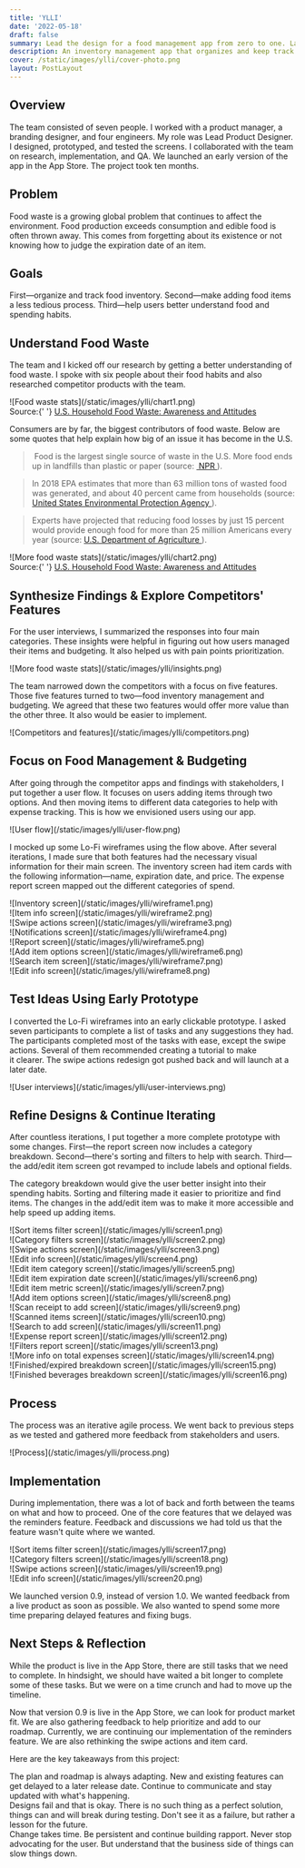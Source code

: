 ```yaml
---
title: 'YLLI'
date: '2022-05-18'
draft: false
summary: Lead the design for a food management app from zero to one. Launched beta version in the App Store.
description: An inventory management app that organizes and keep track of food items.
cover: /static/images/ylli/cover-photo.png
layout: PostLayout
---
```


<TOCInline toc={props.toc} asDisclosure />

## Overview

The team consisted of seven people. I worked with a product manager, a branding designer, and four engineers. My role was Lead Product Designer. I designed, prototyped, and tested the screens. I collaborated with the team on research, implementation, and QA. We launched an early version of the app in the App Store. The project took ten months.

## Problem

Food waste is a growing global problem that continues to affect the environment. Food production exceeds consumption and edible food is often thrown away. This comes from forgetting about its existence or not knowing how to judge the expiration date of an item.

## Goals

First—organize and track food inventory. Second—make adding food items a less tedious process. Third—help users better understand food and spending habits.

## Understand Food Waste

The team and I kicked off our research by getting a better understanding of food waste. I spoke with six people about their food habits and also researched competitor products with the team.

<div className="py-8">
![Food waste stats](/static/images/ylli/chart1.png)
  <div className="text-xs text-center">
    Source:{' '}
    <a href="https://essayzilla.org/wp-content/uploads/2020/12/20190403031440household_food_waste__3_.pdf#page=4">U.S. Household Food Waste: Awareness and Attitudes</a>
  </div>
</div>

Consumers are by far, the biggest contributors of food waste. Below are some quotes that help explain how big of an issue it has become in the U.S.

> ​​​​​ ​Food is the largest single source of waste in the U.S. More food ends up in landfills than plastic or paper (source: <a href="https://www.npr.org/sections/thesalt/2014/11/17/364172105/to-end-food-waste-change-needs-to-begin-at-home"> NPR </a>).

> In 2018 EPA estimates that more than 63 million tons of wasted food was generated, and about 40 percent came from households (source: <a href="https://www.epa.gov/sustainable-management-food/food-too-good-waste-implementation-guide-and-toolkit#whyis"> United States Environmental Protection Agency </a>).

> Experts have projected that reducing food losses by just 15 percent would provide enough food for more than 25 million Americans every year (source: <a href="https://www.usda.gov/media/press-releases/2015/09/16/usda-and-epa-join-private-sector-charitable-organizations-set"> U.S. Department of Agriculture </a>).

<div className="py-8">
![More food waste stats](/static/images/ylli/chart2.png)
  <div className="text-xs text-center">
    Source:{' '} <a href="https://www.nrdc.org/sites/default/files/wasted-2017-report.pdf#page=10">U.S. Household Food Waste: Awareness and Attitudes</a>
  </div>
</div>

## Synthesize Findings & Explore Competitors' Features

For the user interviews, I summarized the responses into four main categories. These insights were helpful in figuring out how users managed their items and budgeting. It also helped us with pain points prioritization.

<div className="py-8">![More food waste stats](/static/images/ylli/insights.png)</div>

The team narrowed down the competitors with a focus on five features. Those five features turned to two—food inventory management and budgeting. We agreed that these two features would offer more value than the other three. It also would be easier to implement.

<div className="py-8">![Competitors and features](/static/images/ylli/competitors.png)</div>

## Focus on Food Management & Budgeting

After going through the competitor apps and findings with stakeholders, I put together a user flow. It focuses on users adding items through two options. And then moving items to different data categories to help with expense tracking. This is how we envisioned users using our app.

<div className="py-8">![User flow](/static/images/ylli/user-flow.png)</div>

I mocked up some Lo-Fi wireframes using the flow above. After several iterations, I made sure that both features had the necessary visual information for their main screen. The inventory screen had item cards with the following information—name, expiration date, and price. The expense report screen mapped out the different categories of spend.

<div className="projectImageGrid">
  <div className="imageProp">
    ![Inventory screen](/static/images/ylli/wireframe1.png)
  </div>
  <div className="imageProp">
    ![Item info screen](/static/images/ylli/wireframe2.png)
  </div>
  <div className="imageProp">
    ![Swipe actions screen](/static/images/ylli/wireframe3.png)
  </div>
  <div className="imageProp">
    ![Notifications screen](/static/images/ylli/wireframe4.png)
  </div>
  <div className="imageProp">
    ![Report screen](/static/images/ylli/wireframe5.png)
  </div>
  <div className="imageProp">
    ![Add item options screen](/static/images/ylli/wireframe6.png)
  </div>
  <div className="imageProp">
    ![Search item screen](/static/images/ylli/wireframe7.png)
  </div>
  <div className="imageProp">
    ![Edit info screen](/static/images/ylli/wireframe8.png)
  </div>
</div>

## Test Ideas Using Early Prototype

I converted the Lo-Fi wireframes into an early clickable prototype. I asked seven participants to complete a list of tasks and any suggestions they had. The participants completed most of the tasks with ease, except the swipe actions. Several of them recommended creating a tutorial to make it clearer. The swipe actions redesign got pushed back and will launch at a later date.

<div className="flex justify-center py-10">
  <Btn link="https://xd.adobe.com/view/faacdecc-f1ad-4e90-998d-de8240f5b4e8-afff/" text="Early Prototype" />
</div>

<div className="py-8">![User interviews](/static/images/ylli/user-interviews.png)</div>

## Refine Designs & Continue Iterating

After countless iterations, I put together a more complete prototype with some changes. First—the report screen now includes a category breakdown. Second—there's sorting and filters to help with search. Third—the add/edit item screen got revamped to include labels and optional fields.

The category breakdown would give the user better insight into their spending habits. Sorting and filtering made it easier to prioritize and find items. The changes in the add/edit item was to make it more accessible and help speed up adding items.

<div className="flex justify-center py-10">
  <Btn link="https://xd.adobe.com/view/0b9e365e-d3bb-4054-8233-540514a59951-5ecd/" text="Updated Prototype" />
</div>

<div className="projectImageGrid">
  <div className="imageProp">
    ![Sort items filter screen](/static/images/ylli/screen1.png)
  </div>
  <div className="imageProp">
    ![Category filters screen](/static/images/ylli/screen2.png)
  </div>
  <div className="imageProp">
    ![Swipe actions screen](/static/images/ylli/screen3.png)
  </div>
  <div className="imageProp">
    ![Edit info screen](/static/images/ylli/screen4.png)
  </div>
  <div className="imageProp">
    ![Edit item category screen](/static/images/ylli/screen5.png)
  </div>
  <div className="imageProp">
    ![Edit item expiration date screen](/static/images/ylli/screen6.png)
  </div>
  <div className="imageProp">
    ![Edit item metric screen](/static/images/ylli/screen7.png)
  </div>
  <div className="imageProp">
    ![Add item options screen](/static/images/ylli/screen8.png)
  </div>
  <div className="imageProp">
    ![Scan receipt to add screen](/static/images/ylli/screen9.png)
  </div>
  <div className="imageProp">
    ![Scanned items screen](/static/images/ylli/screen10.png)
  </div>
  <div className="imageProp">
    ![Search to add screen](/static/images/ylli/screen11.png)
  </div>
  <div className="imageProp">
    ![Expense report screen](/static/images/ylli/screen12.png)
  </div>
  <div className="imageProp">
    ![Filters report screen](/static/images/ylli/screen13.png)
  </div>
  <div className="imageProp">
    ![More info on total expenses screen](/static/images/ylli/screen14.png)
  </div>
  <div className="imageProp">
    ![Finished/expired breakdown screen](/static/images/ylli/screen15.png)
  </div>
  <div className="imageProp">
    ![Finished beverages breakdown screen](/static/images/ylli/screen16.png)
  </div>
</div>

## Process

The process was an iterative agile process. We went back to previous steps as we tested and gathered more feedback from stakeholders and users.

<div className="py-8">![Process](/static/images/ylli/process.png)</div>

## Implementation

During implementation, there was a lot of back and forth between the teams on what and how to proceed. One of the core features that we delayed was the reminders feature. Feedback and discussions we had told us that the feature wasn't quite where we wanted.

<div className="projectImageGrid">
  <div className="imageProp">
    ![Sort items filter screen](/static/images/ylli/screen17.png)
  </div>
  <div className="imageProp">
    ![Category filters screen](/static/images/ylli/screen18.png)
  </div>
  <div className="imageProp">
    ![Swipe actions screen](/static/images/ylli/screen19.png)
  </div>
  <div className="imageProp">
    ![Edit info screen](/static/images/ylli/screen20.png)
  </div>
</div>

We launched version 0.9, instead of version 1.0. We wanted feedback from a live product as soon as possible. We also wanted to spend some more time preparing delayed features and fixing bugs.

## Next Steps & Reflection

While the product is live in the App Store, there are still tasks that we need to complete. In hindsight, we should have waited a bit longer to complete some of these tasks. But we were on a time crunch and had to move up the timeline.

Now that version 0.9 is live in the App Store, we can look for product market fit. We are also gathering feedback to help prioritize and add to our roadmap. Currently, we are continuing our implementation of the reminders feature. We are also rethinking the swipe actions and item card.

Here are the key takeaways from this project:

<div className="keyTakeaways">
  <span className="font-semibold">The plan and roadmap is always adapting.</span> New and existing
  features can get delayed to a later release date. Continue to communicate and stay updated with
  what's happening.
</div>

<div className="keyTakeaways">
  <span className="font-semibold">Designs fail and that is okay.</span> There is no such thing as a
  perfect solution, things can and will break during testing. Don't see it as a failure, but rather
  a lesson for the future.
</div>

<div className="keyTakeaways">
  <span className="font-semibold">Change takes time.</span> Be persistent and continue building
  rapport. Never stop advocating for the user. But understand that the business side of things can
  slow things down.
</div>
